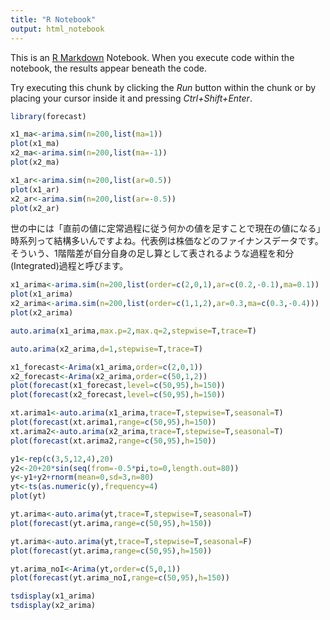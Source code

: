 ---
title: "R Notebook"
output: html_notebook
---

This is an [R Markdown](http://rmarkdown.rstudio.com) Notebook. When you execute code within the notebook, the results appear beneath the code. 

Try executing this chunk by clicking the *Run* button within the chunk or by placing your cursor inside it and pressing *Ctrl+Shift+Enter*. 


```{r}
library(forecast)
```
```{r}
x1_ma<-arima.sim(n=200,list(ma=1)) 
plot(x1_ma)
x2_ma<-arima.sim(n=200,list(ma=-1))
plot(x2_ma)
```

```{r}
x1_ar<-arima.sim(n=200,list(ar=0.5))
plot(x1_ar)
x2_ar<-arima.sim(n=200,list(ar=-0.5))
plot(x2_ar)

```
世の中には「直前の値に定常過程に従う何かの値を足すことで現在の値になる」時系列って結構多いんですよね。代表例は株価などのファイナンスデータです。そういう、1階階差が自分自身の足し算として表されるような過程を和分(Integrated)過程と呼びます。

```{r}
x1_arima<-arima.sim(n=200,list(order=c(2,0,1),ar=c(0.2,-0.1),ma=0.1))
plot(x1_arima)
x2_arima<-arima.sim(n=200,list(order=c(1,1,2),ar=0.3,ma=c(0.3,-0.4)))
plot(x2_arima) 
```

```{r}
auto.arima(x1_arima,max.p=2,max.q=2,stepwise=T,trace=T)

```
```{r}
auto.arima(x2_arima,d=1,stepwise=T,trace=T)
```

```{r}
x1_forecast<-Arima(x1_arima,order=c(2,0,1))
x2_forecast<-Arima(x2_arima,order=c(50,1,2))
plot(forecast(x1_forecast,level=c(50,95),h=150))
plot(forecast(x2_forecast,level=c(50,95),h=150))
```
```{r}
xt.arima1<-auto.arima(x1_arima,trace=T,stepwise=T,seasonal=T)
plot(forecast(xt.arima1,range=c(50,95),h=150))
xt.arima2<-auto.arima(x2_arima,trace=T,stepwise=T,seasonal=T)
plot(forecast(xt.arima2,range=c(50,95),h=150))
```

```{r}
y1<-rep(c(3,5,12,4),20)
y2<-20+20*sin(seq(from=-0.5*pi,to=0,length.out=80))
y<-y1+y2+rnorm(mean=0,sd=3,n=80)
yt<-ts(as.numeric(y),frequency=4)
plot(yt)
```
```{r}
yt.arima<-auto.arima(yt,trace=T,stepwise=T,seasonal=T)
plot(forecast(yt.arima,range=c(50,95),h=150))
```

```{r}
yt.arima<-auto.arima(yt,trace=T,stepwise=T,seasonal=F)
plot(forecast(yt.arima,range=c(50,95),h=150))
```
```{r}
yt.arima_noI<-Arima(yt,order=c(5,0,1))
plot(forecast(yt.arima_noI,range=c(50,95),h=150))
```

```{r}
tsdisplay(x1_arima)
tsdisplay(x2_arima)
```


